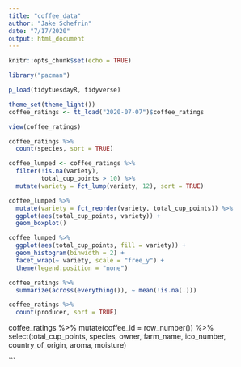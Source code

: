 ```yaml
---
title: "coffee_data"
author: "Jake Schefrin"
date: "7/17/2020"
output: html_document
---
```


```r
knitr::opts_chunk$set(echo = TRUE)
```

```r
library("pacman")

p_load(tidytuesdayR, tidyverse)

theme_set(theme_light())
coffee_ratings <- tt_load("2020-07-07")$coffee_ratings


```

```r

view(coffee_ratings)

coffee_ratings %>% 
  count(species, sort = TRUE)

coffee_lumped <- coffee_ratings %>% 
  filter(!is.na(variety),
         total_cup_points > 10) %>% 
  mutate(variety = fct_lump(variety, 12), sort = TRUE) 

coffee_lumped %>%
  mutate(variety = fct_reorder(variety, total_cup_points)) %>% 
  ggplot(aes(total_cup_points, variety)) +
  geom_boxplot()

coffee_lumped %>% 
  ggplot(aes(total_cup_points, fill = variety)) +
  geom_histogram(binwidth = 2) + 
  facet_wrap(~ variety, scale = "free_y") + 
  theme(legend.position = "none")
```

```r
coffee_ratings %>% 
  summarize(across(everything()), ~ mean(!is.na(.)))

coffee_ratings %>% 
  count(producer, sort = TRUE)

```
coffee_ratings %>%
  mutate(coffee_id = row_number()) %>% 
  select(total_cup_points, species, owner, farm_name, ico_number, country_of_origin, 
         aroma, moisture)

```